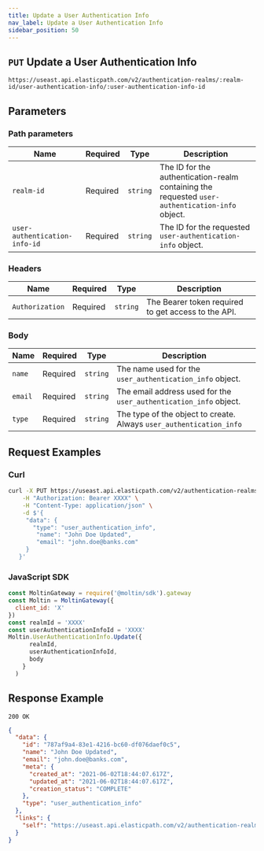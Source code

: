 ```yaml
---
title: Update a User Authentication Info
nav_label: Update a User Authentication Info
sidebar_position: 50
---
```


## `PUT` Update a User Authentication Info

```http
https://useast.api.elasticpath.com/v2/authentication-realms/:realm-id/user-authentication-info/:user-authentication-info-id
```

## Parameters

### Path parameters

| Name | Required | Type | Description |
| --- | --- | --- | --- |
| `realm-id` | Required | `string` | The ID for the authentication-realm containing the requested `user-authentication-info` object. |
| `user-authentication-info-id` | Required | `string` | The ID for the requested `user-authentication-info` object. |

### Headers

| Name | Required | Type | Description |
| --- | --- | --- | --- |
| `Authorization` | Required | `string` | The Bearer token required to get access to the API.  |

### Body

| Name | Required | Type | Description |
| --- | --- | --- | --- |
| `name` | Required |`string` | The name used for the `user_authentication_info` object. |
| `email` | Required | `string` | The email address used for the `user_authentication_info` object. |
| `type` | Required | `string` | The type of the object to create. Always `user_authentication_info`|

## Request Examples

### Curl

```bash
curl -X PUT https://useast.api.elasticpath.com/v2/authentication-realms/:id/user-authentication-info/:id2 \
    -H "Authorization: Bearer XXXX" \
    -H "Content-Type: application/json" \
    -d $'{
     "data": {
       "type": "user_authentication_info",
        "name": "John Doe Updated",
        "email": "john.doe@banks.com"
     }
   }'
```

### JavaScript SDK

```javascript
const MoltinGateway = require('@moltin/sdk').gateway
const Moltin = MoltinGateway({
  client_id: 'X'
})
const realmId = 'XXXX'
const userAuthenticationInfoId = 'XXXX'
Moltin.UserAuthenticationInfo.Update({
      realmId,
      userAuthenticationInfoId,
      body
    }
  )
```

## Response Example

`200 OK`

```json
{
  "data": {
    "id": "787af9a4-83e1-4216-bc60-df076daef0c5",
    "name": "John Doe Updated",
    "email": "john.doe@banks.com",
    "meta": {
      "created_at": "2021-06-02T18:44:07.617Z",
      "updated_at": "2021-06-02T18:44:07.617Z",
      "creation_status": "COMPLETE"
    },
    "type": "user_authentication_info"
  },
  "links": {
    "self": "https://useast.api.elasticpath.com/v2/authentication-realms/b6cf44b5-5d52-46b8-ae6f-7f28847fb269/user-authentication-info/787af9a4-83e1-4216-bc60-df076daef0c5"
  }
}
```
